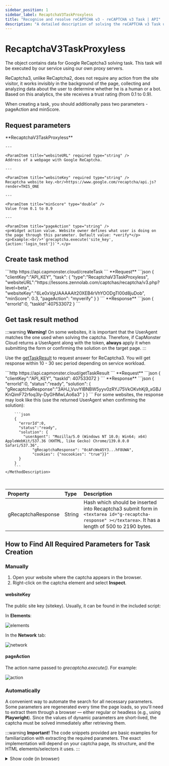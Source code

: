 ```yaml
---
sidebar_position: 1
sidebar_label: RecaptchaV3TaskProxyless
title: "Recognise and resolve reCAPTCHA v3 - reCAPTCHA v3 Task | API"
description: "A detailed description of solving the reCAPTCHA v3 Task using a proxy server for automated recognition and solving (bypass) reCAPTCHA v3 in the documentation in Capmonster Cloud Docs."
---
```



# RecaptchaV3TaskProxyless

<PriceBlockWrap>
  <PriceBlock title="RecaptchaV3TaskProxyless" captchaId="recaptcha3"/>
</PriceBlockWrap>

The object contains data for Google ReCaptcha3 solving task. This task will be executed by our service using our own proxy servers.

ReCaptcha3, unlike ReCaptcha2, does not require any action from the site visitor, it works invisibly in the background of the page, collecting and analyzing data about the user to determine whether he is a human or a bot. Based on this analytics, the site receives a trust rating (from 0.1 to 0.9).

When creating a task, you should additionally pass two parameters - pageAction and minScore.

## Request parameters


<TabItem value="proxyless" label="RecaptchaV3TaskProxyless (without proxy)" default className="bordered-panel">
    <ParamItem title="type" required type="string" />
    **RecaptchaV3TaskProxyless**

    ---

    <ParamItem title="websiteURL" required type="string" />
    Address of a webpage with Google ReCaptcha.

    ---

    <ParamItem title="websiteKey" required type="string" />
    Recaptcha website key.<br/>https://www.google.com/recaptcha/api.js?render=THIS_ONE

    ---

    <ParamItem title="minScore" type="double" />
    Value from 0.1 to 0.9

    ---

    <ParamItem title="pageAction" type="string" />
    <p>Widget action value. Website owner defines what user is doing on the page through this parameter. Default value: *verify*</p><p>Example:<br/>*`grecaptcha.execute('site_key', {action:'login_test'})`*.</p>
</TabItem>


## Create task method

<TabItem value="proxyless" label="RecaptchaV2TaskProxyless (without proxy)" default className="method-panel">
	<MethodItem>
		```http
		https://api.capmonster.cloud/createTask
		```
	</MethodItem>
	<MethodDescription>
		**Request**
		```json
		{
		  "clientKey":"API_KEY",
		  "task": {
			"type":"RecaptchaV3TaskProxyless",
			"websiteURL":"https://lessons.zennolab.com/captchas/recaptcha/v3.php?level=beta",
			"websiteKey":"6Le0xVgUAAAAAIt20XEB4rVhYOODgTl00d8juDob",
			"minScore": 0.3,
			"pageAction": "myverify"
		  }
		}
		```
		**Response**
		```json
		{
		  "errorId":0,
		  "taskId":407533072
		}
		```
	</MethodDescription>
</TabItem>


## Get task result method

:::warning **Warning!**
On some websites, it is important that the UserAgent matches the one used when solving the captcha. Therefore, if CapMonster Cloud returns a UserAgent along with the token, **always** apply it when submitting the form or confirming the solution on the target page.
:::

Use the [getTaskResult](../api/methods/get-task-result.md) to request answer for ReCaptcha3. You will get response within 10 - 30 sec period depending on service workload.

<TabItem value="proxyless" label="GeeTestTaskProxyless (without proxy)" default className="method-panel-full">
	<MethodItem>
		```http
		https://api.capmonster.cloud/getTaskResult
		```
	</MethodItem>
	<MethodDescription>
		**Request**
		```json
		{
		  "clientKey":"API_KEY",
		  "taskId": 407533072
		}
		```
		**Response**
		```json
		{
		  "errorId":0,
		  "status":"ready",
		  "solution": {
			"gRecaptchaResponse":"3AHJ_VuvYIBNBW5yyv0zRYJ75VkOKvhKj9_xGBJKnQimF72rfoq3Iy-DyGHMwLAo6a3"
		  }
		}
		```
    For some websites, the response may look like this (use the returned UserAgent when confirming the solution):
 
		```json
		{
		  "errorId":0,
		  "status":"ready",
		  "solution": {
			"userAgent": "Mozilla/5.0 (Windows NT 10.0; Win64; x64) AppleWebKit/537.36 (KHTML, like Gecko) Chrome/139.0.0.0 Safari/537.36", 
                "gRecaptchaResponse": "0cAFcWeA5Y3...hF8UWA", 
                "cookies": {"nocookies": "true"}}"
		  }
		}
		```
	</MethodDescription>
</TabItem>

<br />

|**Property**|**Type**|**Description**|
| :- | :- | :- |
|gRecaptchaResponse|String|Hash which should be inserted into Recaptcha3 submit form in `<textarea id="g-recaptcha-response" ></textarea>`. It has a length of 500 to 2190 bytes.|

## How to Find All Required Parameters for Task Creation

### Manually

1. Open your website where the captcha appears in the browser.
2. Right-click on the captcha element and select **Inspect**.

#### websiteKey

The public site key (sitekey). Usually, it can be found in the included script:

In **Elements**:

![elements](images\recaptcha-v3\sitekey-elements.png)

In the **Network** tab:

![network](images\recaptcha-v3\sitekey-network.png)

#### pageAction

The action name passed to *grecaptcha.execute().* For example:​

![action](images\recaptcha-v3\action.png)

### Automatically

A convenient way to automate the search for all necessary parameters.
Some parameters are regenerated every time the page loads, so you'll need to extract them through a browser — either regular or headless (e.g., using **Playwright**).
Since the values of dynamic parameters are short-lived, the captcha must be solved immediately after retrieving them.

:::warning **Important!**
The code snippets provided are basic examples for familiarization with extracting the required parameters. The exact implementation will depend on your captcha page, its structure, and the HTML elements/selectors it uses.
:::

<Tabs className="full-width-tabs filled-tabs request-tabs">
  <TabItem value="js" label="JavaScript" default className="method-panel">
    <details>
      <summary>Show code (in browser)</summary>

      ```js
      (() => {
          const originalGrecaptcha = window.grecaptcha;

          if (!originalGrecaptcha || !originalGrecaptcha.execute) {
              console.warn("grecaptcha.execute not found. Wait until it loads.");
              return;
          }

          window.__extractedParams = null;

          window.grecaptcha = {
              ...originalGrecaptcha,
              execute: function(sitekey, config) {
                  console.log("Captured!");
                  console.log("sitekey:", sitekey);
                  console.log("action:", config?.action);
                  window.__extractedParams = {
                      sitekey,
                      action: config?.action
                  };

                  return originalGrecaptcha.execute(sitekey, config);
              },
              ready: originalGrecaptcha.ready
          };

          console.log("grecaptcha.execute is wrapped. Click the button - parameters will be captured.");
      })();
      ```
    </details>

    <details>
      <summary>Show code (Node.js)</summary>

      ```js
      import { chromium } from "playwright";

      (async () => {
        const browser = await chromium.launch({ headless: false });
        const context = await browser.newContext();
        const page = await context.newPage();

        const jsContents = [];

        page.on("response", async (response) => {
          try {
            const url = response.url();
            const ct = response.headers()["content-type"] || "";
            if (ct.includes("javascript") || url.endsWith(".js")) {
              const text = await response.text();
              jsContents.push(text);
            }
          } catch (e) {}
        });

        const targetUrl = "https://lessons.zennolab.com/captchas/recaptcha/v3.php?level=beta";
        await page.goto(targetUrl, { timeout: 60000 });
        await page.waitForTimeout(3000);

        const inlineScripts = await page.$$eval("script:not([src])", (scripts) =>
          scripts.map((s) => s.textContent)
        );
        jsContents.push(...inlineScripts);

        const executeRegex =
          /grecaptcha\.execute\(\s*['"]
          (?<sitekey>[^'"]+)['"]\s*,\s*\{[^}]*action\s*:\s*['"](?<action>[^'"]+)['"]/i;

        let foundSitekey = null;
        let foundAction = null;

        for (const js of jsContents) {
          const match = js.match(executeRegex);
          if (match && match.groups) {
            foundSitekey = match.groups.sitekey;
            foundAction = match.groups.action;
            break;
          }
        }

        console.log({
          sitekey: foundSitekey,
          action: foundAction,
        });

        await browser.close();
      })();
      ```
    </details>
  </TabItem>

  <TabItem value="python" label="Python" className="method-panel">
    <details>
      <summary>Show code</summary>

      ```python
      import asyncio
      import re
      from playwright.async_api import async_playwright

      async def extract_recaptcha_v3_execute(url):
          async with async_playwright() as p:
              browser = await p.chromium.launch(headless=False)
              context = await browser.new_context()
              page = await context.new_page()

              execute_pattern = re.compile(
                  r"grecaptcha\.execute\(\s*['\"]"
                  r"(?P<sitekey>[^'\"]+)['\"]\s*,\s*\{[^}]*action\s*:\s*['\"](?P<action>[^'\"]+)['\"]",
                  re.IGNORECASE
              )

              found_sitekey = None
              found_action = None
              js_contents = []

              async def handle_response(response):
                  try:
                      ct = response.headers.get("content-type", "")
                      if "javascript" in ct or response.url.endswith(".js"):
                          text = await response.text()
                          js_contents.append(text)
                  except:
                      pass

              page.on("response", handle_response)

              await page.goto(url, timeout=60000)
              await page.wait_for_timeout(3000)

              inline_scripts = await page.locator("script:not([src])").all_text_contents()
              js_contents += inline_scripts

              for js in js_contents:
                  match = execute_pattern.search(js)
                  if match:
                      found_sitekey = match.group("sitekey")
                      found_action = match.group("action")
                      break

              await browser.close()

              print({
                  "sitekey": found_sitekey,
                  "action": found_action
              })

      asyncio.run(extract_recaptcha_v3_execute("https://lessons.zennolab.com/captchas/recaptcha/v3.php?level=beta"))
      ```
    </details>
  </TabItem>

  <TabItem value="csharp" label="C#" className="method-panel">
    <details>
      <summary>Show code</summary>

      ```csharp
      using System;
      using System.Text.RegularExpressions;
      using System.Threading.Tasks;
      using Microsoft.Playwright;
      using System.Collections.Generic;

      class Program
      {
          public static async Task Main(string[] args)
          {
              await ExtractRecaptchaV3Execute
              ("https://lessons.zennolab.com/captchas/recaptcha/v3.php?level=beta");
          }

          public static async Task ExtractRecaptchaV3Execute(string url)
          {
              using var playwright = await Playwright.CreateAsync();
              var browser = await playwright.Chromium.LaunchAsync(new BrowserTypeLaunchOptions
              {
                  Headless = false
              });

              var context = await browser.NewContextAsync();
              var page = await context.NewPageAsync();

              string foundSitekey = null;
              string foundAction = null;
              var jsContents = new List<string>();

              page.Response += async (_, response) =>
              {
                  try
                  {
                      var ct = response.Headers.ContainsKey("content-type") ? 
                      response.Headers["content-type"] : "";
                      if ((ct != null && ct.Contains("javascript")) || response.Url.EndsWith(".js"))
                      {
                          var text = await response.TextAsync();
                          jsContents.Add(text);
                      }
                  }
                  catch { }
              };

              await page.GotoAsync(url, new PageGotoOptions { Timeout = 60000 });
              await page.WaitForTimeoutAsync(3000);

              var inlineScripts = await page.EvalOnSelectorAllAsync<string[]>(
                  "script:not([src])",
                  "els => els.map(e => e.textContent)"
              );
              jsContents.AddRange(inlineScripts);

              var regex = new Regex(@"grecaptcha\.execute\(\s*['""]"
              + @"(?<sitekey>[^'""]+)['""]\s*,\s*\{[^}]*action\s*:\s*['""](?<action>[^'""]+)['""]", 
              RegexOptions.IgnoreCase);

              foreach (var js in jsContents)
              {
                  var match = regex.Match(js);
                  if (match.Success)
                  {
                      foundSitekey = match.Groups["sitekey"].Value;
                      foundAction = match.Groups["action"].Value;
                      break;
                  }
              }

              Console.WriteLine($"sitekey: {foundSitekey}");
              Console.WriteLine($"action: {foundAction}");

              await browser.CloseAsync();
          }
      }
      ```
    </details>
  </TabItem>
</Tabs>

## Use the SDK Library

<Tabs className="full-width-tabs filled-tabs request-tabs" groupId="captcha-type">
  <TabItem value="js" label="JavaScript" default className="method-panel">
  
```js
// https://github.com/ZennoLab/capmonstercloud-client-js

import { 
  CapMonsterCloudClientFactory, 
  ClientOptions, 
  RecaptchaV3ProxylessRequest 
} from '@zennolab_com/capmonstercloud-client';

document.addEventListener('DOMContentLoaded', async () => {
  const cmcClient = CapMonsterCloudClientFactory.Create(
    new ClientOptions({ clientKey: '<your capmonster.cloud API key>' }) // Your CapMonster Cloud API key
  );

  console.log(await cmcClient.getBalance());

  const recaptchaV3Request = new RecaptchaV3ProxylessRequest({
    websiteURL: 'https://lessons.zennolab.com/captchas/recaptcha/v2_simple.php?level=high', // URL of the page with captcha
    websiteKey: '6Lcg7CMUAAAAANphynKgn9YAgA4tQ2KI_iqRyTwd', // Replace with the correct value
    minScore: 0.6, 
    pageAction: 'some-action', 
  });

  console.log(await cmcClient.Solve(recaptchaV3Request));
});
````

<BlogLink url="https://capmonster.cloud/en/blog/re-1/javascript-recaptcha-v3"/>

  </TabItem>

  <TabItem value="python" label="Python" className="method-panel">

```python
# https://github.com/Zennolab/capmonstercloud-client-python

import asyncio
from capmonstercloudclient import CapMonsterClient, ClientOptions
from capmonstercloudclient.requests import RecaptchaV3ProxylessRequest

client_options = ClientOptions(api_key="your_api_key")  # Your CapMonster Cloud API key
cap_monster_client = CapMonsterClient(options=client_options)

recaptcha_v3_request = RecaptchaV3ProxylessRequest(
    websiteUrl="https://lessons.zennolab.com/captchas/recaptcha/v3.php?level=beta",  # URL of the page with captcha
    websiteKey="6Le0xVgUAAAAAIt20XEB4rVhYOODgTl00d8juDob",  # Replace with the correct value
    minScore=0.6,  
    pageAction="myverify"  
)

async def solve_captcha():
    return await cap_monster_client.solve_captcha(recaptcha_v3_request)

responses = asyncio.run(solve_captcha())
print(responses)
```

<BlogLink url="https://capmonster.cloud/en/blog/re-1/python-recaptcha-v3"/>

  </TabItem>

  <TabItem value="csharp" label="C#" className="method-panel">

```csharp
// https://github.com/ZennoLab/capmonstercloud-client-dotnet

using Zennolab.CapMonsterCloud.Requests;
using Zennolab.CapMonsterCloud;

class Program
{
    static async Task Main(string[] args)
    {
        var clientOptions = new ClientOptions
        {
            ClientKey = "your_api_key"  // Your CapMonster Cloud API key
        };

        var cmCloudClient = CapMonsterCloudClientFactory.Create(clientOptions);

        var recaptchaV3Request = new RecaptchaV3ProxylessRequest
        {
            WebsiteUrl = "https://lessons.zennolab.com/captchas/recaptcha/v3.php?level=beta",  // URL of the page with captcha
            WebsiteKey = "6Le0xVgUAAAAAIt20XEB4rVhYOODgTl00d8juDob",  // Replace with the correct value
            MinScore = 0.6, 
            PageAction = "myverify"
        };

        var recaptchaV3Result = await cmCloudClient.SolveAsync(recaptchaV3Request);

        Console.WriteLine("Captcha solution: " + recaptchaV3Result.Solution.Value);
    }
}
```

<BlogLink url="https://capmonster.cloud/en/blog/re-1/c-recaptcha-v3"/>

  </TabItem>
</Tabs>


